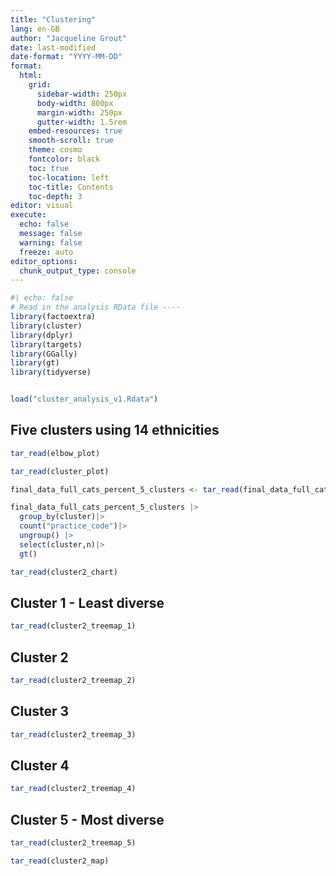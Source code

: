 ```yaml
---
title: "Clustering"
lang: en-GB
author: "Jacqueline Grout"
date: last-modified
date-format: "YYYY-MM-DD"
format:
  html:
    grid:
      sidebar-width: 250px
      body-width: 800px
      margin-width: 250px
      gutter-width: 1.5rem
    embed-resources: true
    smooth-scroll: true
    theme: cosmo
    fontcolor: black
    toc: true
    toc-location: left
    toc-title: Contents
    toc-depth: 3
editor: visual
execute:
  echo: false
  message: false
  warning: false
  freeze: auto
editor_options: 
  chunk_output_type: console
---
```


```r
#| echo: false
# Read in the analysis RData file ----
library(factoextra)
library(cluster)
library(dplyr)
library(targets)
library(GGally)
library(gt)
library(tidyverse)


load("cluster_analysis_v1.Rdata")
```

## Five clusters using 14 ethnicities

```r

tar_read(elbow_plot)
```

```r
tar_read(cluster_plot)

```

```r
final_data_full_cats_percent_5_clusters <- tar_read(final_data_full_cats_percent_5_clusters) |> as_tibble()

final_data_full_cats_percent_5_clusters |>
  group_by(cluster)|>
  count("practice_code")|>
  ungroup() |>
  select(cluster,n)|>
  gt()

```

```r
tar_read(cluster2_chart)
```

::: panel-tabset
## Cluster 1 - Least diverse

```r
tar_read(cluster2_treemap_1)
```

## Cluster 2

```r
tar_read(cluster2_treemap_2)
```

## Cluster 3

```r
tar_read(cluster2_treemap_3)
```

## Cluster 4

```r
tar_read(cluster2_treemap_4)
```

## Cluster 5 - Most diverse

```r
tar_read(cluster2_treemap_5)
```
:::

```r
tar_read(cluster2_map)
```

